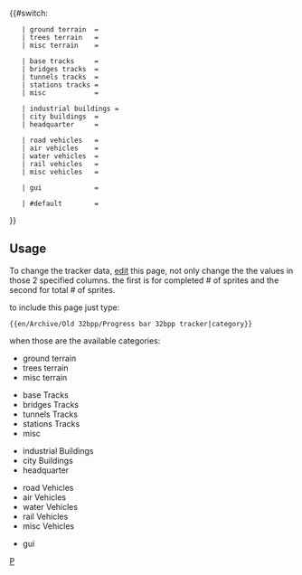 {{#switch: {{{1|}}}

<!-- Terrain / Landscaping    edit only  THIS  and    THIS  column  -->
    | ground terrain  = {{en/Progress bar|   57 |total = 141  |style= {{{style|}}}}}
    | trees terrain   = {{en/Progress bar|   11 |total =  54  |style= {{{style|}}}}}
    | misc terrain    = {{en/Progress bar|    4 |total =  10  |style= {{{style|}}}}}

<!-- Tracks / Roads / Airports / Canals -->
    | base tracks     = {{en/Progress bar|   18 |total =  81  |style= {{{style|}}}}}
    | bridges tracks  = {{en/Progress bar|   18 |total =  72  |style= {{{style|}}}}}
    | tunnels tracks  = {{en/Progress bar|    0 |total = 100  |style= {{{style|}}}}}
    | stations tracks = {{en/Progress bar|    0 |total = 100  |style= {{{style|}}}}}
    | misc            = {{en/Progress bar|    0 |total = 100  |style= {{{style|}}}}}

<!-- Buildings -->
    | industrial buildings = {{en/Progress bar| 0 |total = 100|style= {{{style|}}}}}
    | city buildings  = {{en/Progress bar|    0 |total = 100  |style= {{{style|}}}}}
    | headquarter     = {{en/Progress bar|    0 |total = 100  |style= {{{style|}}}}}

<!-- Vehicles -->
    | road vehicles   = {{en/Progress bar|    0 |total = 100  |style= {{{style|}}}}}
    | air vehicles    = {{en/Progress bar|    0 |total = 100  |style= {{{style|}}}}}
    | water vehicles  = {{en/Progress bar|    0 |total = 100  |style= {{{style|}}}}}
    | rail vehicles   = {{en/Progress bar|    0 |total = 100  |style= {{{style|}}}}}
    | misc vehicles   = {{en/Progress bar|    0 |total = 100  |style= {{{style|}}}}}

<!-- GUI -->
    | gui             = {{en/Progress bar| 0 |total= 100 }}

    | #default        = {{en/Progress bar| 0 |total= 100 }}
}}<noinclude>

== Usage == <!-- Documentation -->

To change the tracker data, [http://wiki.openttd.org/?title=Template:Progress_bar_32bpp_tracker&action=edit edit] this page, not only change the the values in those 2 specified columns.
the first is for completed # of sprites and the second for total # of sprites.

to include this page just type:
<pre>{{en/Archive/Old 32bpp/Progress bar 32bpp tracker|category}}</pre>

when those are the available categories:
* ground terrain
* trees terrain
* misc terrain   


* base Tracks
* bridges Tracks
* tunnels Tracks
* stations Tracks
* misc


* industrial Buildings 
* city Buildings
* headquarter


* road Vehicles
* air Vehicles
* water Vehicles
* rail Vehicles
* misc Vehicles


* gui


[[Category:en/Templates|P]]</noinclude>